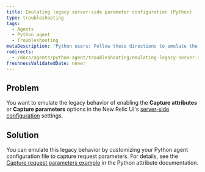 ```yaml
---
title: Emulating legacy server-side parameter configuration (Python)
type: troubleshooting
tags:
  - Agents
  - Python agent
  - Troubleshooting
metaDescription: 'Python users: Follow these directions to emulate the behavior of the legacy Capture Attributes setting in the New Relic UI.'
redirects:
  - /docs/agents/python-agent/troubleshooting/emulating-legacy-server-side-parameter-configuration-python
freshnessValidatedDate: never
---
```


## Problem

You want to emulate the legacy behavior of enabling the <DoNotTranslate>**Capture attributes**</DoNotTranslate> or <DoNotTranslate>**Capture parameters**</DoNotTranslate> options in the New Relic UI's [server-side configuration](/docs/agents/manage-apm-agents/configuration/server-side-agent-configuration) settings.

## Solution

You can emulate this legacy behavior by customizing your Python agent configuration file to capture request parameters. For details, see the [Capture request parameters example](/docs/agents/python-agent/attributes/python-attribute-examples#ex_req_params) in the Python attribute documentation.

